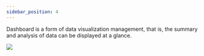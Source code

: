 ```yaml
---
sidebar_position: 4
---
```


Dashboard is a form of data visualization management, that is, the summary and analysis of data can be displayed at a glance.

<img src="https://wordpressfreezonex.oss-accelerate.aliyuncs.com/monitoring/39.png" />
